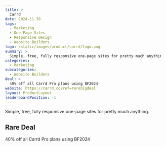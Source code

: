 ```yaml
---
title: >
  Carrd
date: 2024-11-30
tags:
  - Marketing
  - One-Page Sites
  - Responsive Design
  - Website Builders
logo: /static/images/product/carrd/logo.png
summary: >
  Simple, free, fully responsive one-page sites for pretty much anything.
categories:
  - Marketing
subcategories:
  - Website Builders
deal: >
  40% off all Carrd Pro plans using BF2024
website: https://carrd.co?ref=rarebigdeal
layout: ProductLayout
leaderboardPosition: -1
---
```

Simple, free, fully responsive one-page sites for pretty much anything.

## Rare Deal

40% off all Carrd Pro plans using BF2024
